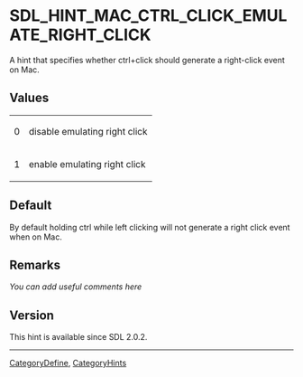 
<!-- #*^*^*^*^*See http://wiki.libsdl.org/moin.cgi/SGEnumerations for details on editing this page*^*^*^*^* -->


= SDL_HINT_MAC_CTRL_CLICK_EMULATE_RIGHT_CLICK =
A hint that specifies whether ctrl+click should generate a right-click event on Mac.




== Values ==
{|
|0
|disable emulating right click
|-
|1
|enable emulating right click
|}


== Default ==
By default holding ctrl while left clicking will not generate a right click event when on Mac.



== Remarks ==
''You can add useful comments here''

<!-- #Leave this section as-is unless you have a remark to put in.  In that case, replace ''You can add useful comments here'' with your remark(s) following the Style Guide instructions.  Leave the rest of the markup alone and delete this comment. -->


== Version ==
This hint is available since SDL 2.0.2.

----
[[CategoryDefine]], [[CategoryHints]]
<!-- #See the Style Guide for instructions on editing the footer. -->
